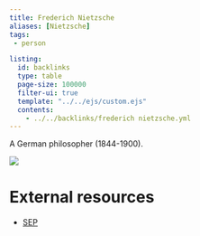 ```yaml
---
title: Frederich Nietzsche
aliases: [Nietzsche]
tags: 
 - person

listing:
  id: backlinks
  type: table
  page-size: 100000
  filter-ui: true
  template: "../../ejs/custom.ejs"
  contents:
    - ../../backlinks/frederich nietzsche.yml
---
```


A German philosopher (1844-1900).

![](/images/headshots/neitzsche.jpeg)


# External resources
- [SEP](https://plato.stanford.edu/entries/nietzsche/)


